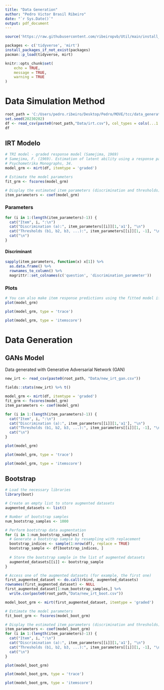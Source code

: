 ```yaml
---
title: "Data Generation"
author: "Pedro Victor Brasil Ribeiro"
date: "`r Sys.Date()`"
output: pdf_document
---
```


```r
source('https://raw.githubusercontent.com/ribeiropvb/Util/main/install_packages_if_not_exist.R')

packages <- c('tidyverse', 'mirt')
install_packages_if_not_exist(packages)
pacman::p_load(tidyverse, mirt)

knitr::opts_chunk$set(
	echo = TRUE,
	message = TRUE,
	warning = TRUE
)
```

# Data Simulation Method

```r
root_path = 'C:/Users/pedro.ribeiro/Desktop/Pedro/MOVE/tcc/data_generation_with_tri/tri_project/'
set.seed(20230202)
df <- read_csv(paste0(root_path,"Data/irt.csv"), col_types = cols(...1 = col_skip()))
df
```

## IRT Modelo

```r
# TRI model - graded response model (Samejima, 1969)
# Samejima, F. (1969). Estimation of latent ability using a response pattern of graded scores.
# Psychometrika Monographs, 34.
model_grm <- mirt(df, itemtype = 'graded')

# Estimate the model parameters
fit_grm <- fscores(model_grm)

# Display the estimated item parameters (discrimination and thresholds)
item_parameters <- coef(model_grm)
```

### Parameters

```r
for (i in 1:(length(item_parameters)-1)) {
  cat("Item", i, ":\n")
  cat("Discrimination (a):", item_parameters[[i]][1,'a1'], "\n")
  cat("Thresholds (b1, b2, b3, ...):", item_parameters[[i]][1, -1], "\n")
  cat("\n")
}
```

#### Discriminant

```r
sapply(item_parameters, function(x) x[1]) %>%
  as.data.frame() %>% 
  rownames_to_column() %>% 
  magrittr::set_colnames(c('question', 'discrimination_parameter'))
```

### Plots

```r
# You can also make item response predictions using the fitted model if needed
plot(model_grm)
```

```r
plot(model_grm, type = 'trace')
```

```r
plot(model_grm, type = 'itemscore')
```

# Data Generation
## GANs Model

Data generated with Generative Adversarial Network (GAN)

```r
new_irt <- read_csv(paste0(root_path, "Data/new_irt_gan.csv"))
```

```r
fields::stats(new_irt) %>% t()
```

```r
model_grm <- mirt(df, itemtype = 'graded')
fit_grm <- fscores(model_grm)
item_parameters <- coef(model_grm)
```

```r
for (i in 1:(length(item_parameters)-1)) {
  cat("Item", i, ":\n")
  cat("Discrimination (a):", item_parameters[[i]][1,'a1'], "\n")
  cat("Thresholds (b1, b2, b3, ...):", item_parameters[[i]][1, -1], "\n")
  cat("\n")
}
```

```r
plot(model_grm)
```

```r
plot(model_grm, type = 'trace')
```

```r
plot(model_grm, type = 'itemscore')
```

## Bootstrap

```r
# Load the necessary libraries
library(boot)
```


```r
# Create an empty list to store augmented datasets
augmented_datasets <- list()

# Number of bootstrap samples
num_bootstrap_samples <- 1000

# Perform bootstrap data augmentation
for (i in 1:num_bootstrap_samples) {
  # Generate a bootstrap sample by resampling with replacement
  bootstrap_indices <- sample(1:nrow(df), replace = TRUE)
  bootstrap_sample <- df[bootstrap_indices, ]
  
  # Store the bootstrap sample in the list of augmented datasets
  augmented_datasets[[i]] <- bootstrap_sample
}
```

```r
# Access one of the augmented datasets (for example, the first one)
first_augmented_dataset <- do.call(rbind, augmented_datasets)
rownames(first_augmented_dataset) <- NULL
first_augmented_dataset[1:num_bootstrap_samples,] %>% 
  write.csv(paste0(root_path,"Data/new_irt_boot.csv"))
```

```r
model_boot_grm <- mirt(first_augmented_dataset, itemtype = 'graded')

# Estimate the model parameters
fit_boot_grm <- fscores(model_boot_grm)

# Display the estimated item parameters (discrimination and thresholds)
item_parameters <- coef(model_boot_grm)
for (i in 1:(length(item_parameters)-1)) {
  cat("Item", i, ":\n")
  cat("Discrimination (a):", item_parameters[[i]][1,'a1'], "\n")
  cat("Thresholds (b1, b2, b3, ...):", item_parameters[[i]][1, -1], "\n")
  cat("\n")
}
```

```r
plot(model_boot_grm)
```

```r
plot(model_boot_grm, type = 'trace')
```

```r
plot(model_boot_grm, type = 'itemscore')
```













































